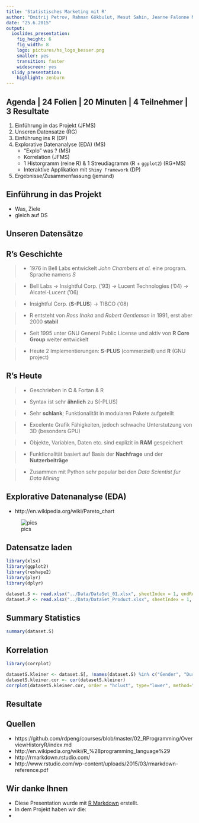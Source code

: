 ```yaml
---
title: 'Statistisches Marketing mit R'
author: "Dmitrij Petrov, Rahman Gökbulut, Mesut Sahin, Jeanne Falonne Magne Signe"
date: "25.6.2015"
output:
  ioslides_presentation:
    fig_height: 6
    fig_width: 8
    logo: pictures/hs_logo_besser.png
    smaller: yes
    transition: faster
    widescreen: yes
  slidy_presentation:
    highlight: zenburn
---
```


## Agenda | 24 Folien | 20 Minuten | 4 Teilnehmer | 3 Resultate

1. Einführung in das Projekt (JFMS)
2. Unseren Datensatze (RG)
3. Einführung ins R (DP)
4. Explorative Datenanalyse (EDA) (MS)
    + "Explo" was ? (MS)
    + Korrelation (JFMS)
    + 1 Historgramm (reine R) & 1 Streudiagramm (R + `ggplot2`) (RG+MS)
    + Interaktive Applikation mit `Shiny Framework` (DP)
5. Ergebnisse/Zusammenfassung (jemand)

## Einführung in das Projekt

- Was, Ziele
- gleich auf DS



## Unseren Datensätze



## R's Geschichte

>- 1976 in Bell Labs entwickelt *John Chambers et al.* eine program. Sprache namens *S*

>- Bell Labs ->  Insightful Corp. ('93) -> Lucent Technologies ('04) -> Alcatel-Lucent ('06) 

>- Insightful Corp. (**S-PLUS**) -> TIBCO ('08)

>- R entsteht von *Ross Ihaka* and *Robert Gentleman* in 1991, erst aber 2000 **stabil**

>- Seit 1995 unter GNU General Public License und aktiv von **R Core Group** weiter entwickelt

>- Heute 2 Implementierungen: **S-PLUS** (commerziell) und **R** (GNU project)

## R's Heute

>- Geschrieben in **C** & Fortan & R

>- Syntax ist sehr **ähnlich** zu S(-PLUS)

>- Sehr **schlank**; Funktionalität in modularen Pakete aufgeteilt

>- Excelente Grafik Fähigkeiten, jedoch schwache Unterstutzung von 3D (besonders GPU)

>- Objekte, Variablen, Daten etc. sind explizit in **RAM** gespeichert

>- Funktionalität basiert auf Basis der **Nachfrage** und der **Nutzerbeiträge**

>- Zusammen mit Python sehr popular bei den *Data Scientist fur Data Mining*


## Explorative Datenanalyse (EDA)
- http://en.wikipedia.org/wiki/Pareto_chart

![pics](http://upload.wikimedia.org/wikipedia/en/b/ba/Data_visualization_process_v1.png)


## Datensatze laden

```r
library(xlsx)
library(ggplot2)
library(reshape2)
library(plyr)
library(dplyr)

dataset.S <- read.xlsx("../Data/DataSet_01.xlsx", sheetIndex = 1, endRow=277)
dataset.P <- read.xlsx("../Data/DataSet_Product.xlsx", sheetIndex = 1, endRow=302)

```

## Summary Statistics

```r
summary(dataset.S)
```


## Korrelation

```r
library(corrplot)

datasetS.kleiner <- dataset.S[, !names(dataset.S) %in% c("Gender", "Duration", "Experience", "Post.ID")]
datasetS.kleiner.cor <- cor(datasetS.kleiner)
corrplot(datasetS.kleiner.cor, order = "hclust", type="lower", method="number")
```



## Resultate


## Quellen
- https://github.com/rdpeng/courses/blob/master/02_RProgramming/OverviewHistoryR/index.md
- http://en.wikipedia.org/wiki/R_%28programming_language%29
- http://rmarkdown.rstudio.com/
- http://www.rstudio.com/wp-content/uploads/2015/03/rmarkdown-reference.pdf


## Wir danke Ihnen

- Diese Presentation wurde mit [R Markdown](http://rmarkdown.rstudio.com/) erstellt.
- In dem Projekt haben wir die:
+


